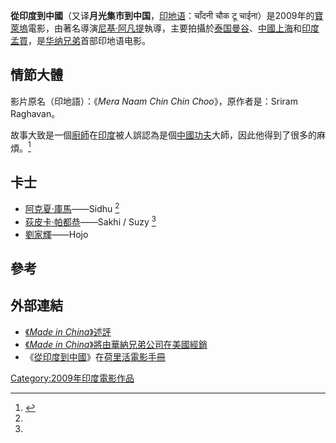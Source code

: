 {{Infobox_Film |
 name = 從印度到中國<br />'' Chandni Chowk To China''<br />''चाँदनी चौक टू चाईना'' |
 image = |
 caption = |
 imdb_id = 1091229 |
 writer = Sridhar Raghavan<!-- (screenplay) -->|
 starring = [[阿克夏·庫馬|阿克夏·庫馬]] <br />[[荻皮卡·帕都恭|荻皮卡·帕都恭]] |
 director = [[尼基·阿凡提|尼基·阿凡提]] |
 producer = [[Rohan_Sippy|Rohan Sippy]]|
 cinematography = |
 editing = |
 distributor = [[华纳兄弟|华纳兄弟]] <br /> Ramesh Sippy Entertainment |
 released = 2008年 |
 runtime = |
 language = [[印地語|印地語]] |
 country = {{flagicon|India}} [[印度|印度]] |
 music = [[Shankar_Mahadevan|Shankar Mahadevan]] <br />[[Ehsaan_Noorani|Ehsaan Noorani]] <br />[[Loy_Mendonsa|Loy Mendonsa]] |
 awards = |
 budget = 一千二百萬[[美元|美元]]<ref name="budget">{{cite web|title=Made In China has had a name change|url=http://www.radiosargam.com/films/archives/9069/made-in-china-has-had-a-name-change.html|access-date=2008-02-08|archive-date=2009-01-27|archive-url=https://web.archive.org/web/20090127013004/http://www.radiosargam.com/films/archives/9069/made-in-china-has-had-a-name-change.html}}</ref>|
}}
'''從印度到中國'''（又译'''月光集市到中国'''，[[印地语|印地语]]：चाँदनी चौक टू चाईना）是2009年的[[寶萊塢|寶萊塢]]電影，由著名導演[[尼基·阿凡提|尼基·阿凡提]]執導，主要拍攝於[[泰国|泰国]][[曼谷|曼谷]]、[[中國|中國]][[上海|上海]]和[[印度|印度]][[孟買|孟買]]，是[[华纳兄弟|华纳兄弟]]首部印地语电影。

== 情節大體 ==
影片原名（印地語）：《''Mera Naam Chin Chin Choo''》，原作者是：Sriram Raghavan。<!-- who also wrote ''[[Khakee|Khakee]]'' (2004) and ''[[Bluffmaster|Bluffmaster]]'' (2005). -->

故事大致是一個[[廚師|廚師]]在[[印度|印度]]被人誤認為是個[[中國功夫|中國功夫]]大師，因此他得到了很多的麻煩。<ref name="Film info">{{cite web|title=indiantelevision.com|url=http://www.indiantelevision.com/headlines/y2k7/aug/aug307.php|access-date=2007-11-13|archive-date=2014-02-23|archive-url=https://web.archive.org/web/20140223024430/http://www.indiantelevision.com/headlines/y2k7/aug/aug307.php|dead-url=no}}</ref>

== 卡士 ==
* [[阿克夏·庫馬|阿克夏·庫馬]]——Sidhu <ref name="Film info"/>
* [[荻皮卡·帕都恭|荻皮卡·帕都恭]]——Sakhi / Suzy <ref name="Film info"/>
* [[劉家輝|劉家輝]]——Hojo

== 參考 ==
<references />

== 外部連結 ==
* [http://www.indiafm.com/movies/cast/13650/index.html 《''Made in China''》述評] {{Wayback|url=http://www.indiafm.com/movies/cast/13650/index.html |date=20080617104321 }} {{en icon}}
* [http://www.indiantelevision.com/headlines/y2k7/aug/aug307.php 《''Made in China''》將由華納兄弟公司在美國經銷] {{Wayback|url=http://www.indiantelevision.com/headlines/y2k7/aug/aug307.php |date=20140223024430 }} {{en icon}}
* 《[https://web.archive.org/web/20081216074759/http://moviesoonhk.com/tag/Chandni-Chowk-to-China/ 從印度到中國]》在[[荷里活電影手冊|荷里活電影手冊]] {{zh-hk}}

[[Category:2009年印度電影作品|Category:2009年印度電影作品]]